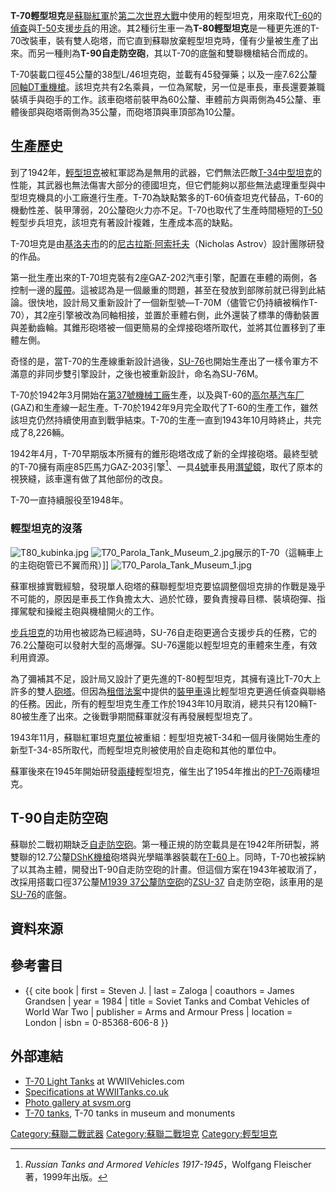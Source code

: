 {{noteTA
|G1 = Military
|1  = zh-cn:自行高射炮; zh-hant:自走防空砲;
}}
{{Infobox Weapon
|name= T-70 [[File:Flag_of_the_Soviet_Union.svg|30px]]
|image= [[File:T-70,_technical_museum,_Togliatti-1.jpg|250px]]
|caption=
|origin={{flag|Soviet Union}}
|type= [[輕型坦克|輕型坦克]]
<!-- Type selection -->
|is_artillery=
|is_vehicle= yes
|is_UK= yes
<!-- Service history -->
|service= 1942年–1948年
|used_by= 蘇聯<br>波蘭
|wars= [[第二次世界大戰|第二次世界大戰]]
<!-- Production history -->
|designer=尼古拉斯·阿索托夫
|design_date= 1941年–1942年
|manufacturer= 第37號工廠<br>[[基洛夫_(基洛夫州)|基洛夫]]<br>[[GAZ|GAZ]]<br>高爾基<br>第38號工廠
|unit_cost=
|production_date= 1942年–1943年
|number= 8,226輛
|variants= T-80輕型坦克
<!-- General specifications -->
|spec_label= 1942年型的T-70<ref>Zaloga 1984, p 184.</ref>
|weight= 9.2公噸
|length= 4.29公尺
|width= 2.32公尺
|height= 2.04公尺
|crew= 2
<!-- Artillery specifications -->
|elevation=
|traverse=
<!-- Vehicle/missile specifications -->
|armour= 10–60公釐
|primary_armament= 45公釐38型坦克砲（94發）
|secondary_armament= 7.62公釐[[DP-28|DT]]同軸機槍
|engine= 2 × [[GAZ|GAZ]]-202
|engine_power= 70 + 70匹馬力（52 + 52千瓦）
|pw_ratio= 15匹/噸
|transmission=
|suspension= [[扭力桿式懸吊系統|扭力桿式懸吊系統]]
|clearance=
|fuel_capacity= 440 公升
|vehicle_range= 360 公里
|speed= 45 公里/時
}}

'''T-70輕型坦克'''是[[蘇聯紅軍|蘇聯紅軍]]於[[第二次世界大戰|第二次世界大戰]]中使用的輕型坦克，用來取代[[T-60坦克|T-60]]的[[偵查|偵查]]與[[T-50坦克|T-50]]支援[[步兵|步兵]]的用途。其2種衍生車一為'''T-80輕型坦克'''是一種更先進的T-70改裝車，裝有雙人砲塔，而它直到蘇聯放棄輕型坦克時，僅有少量被生產了出來。而另一種則為'''T-90自走防空砲'''，其以T-70的底盤和雙聯機槍結合而成的。

T-70裝載口徑45公釐的38型L/46坦克砲，並載有45發彈藥；以及一座7.62公釐[[同軸機槍|同軸]][[DP-28|DT重機槍]]。該坦克共有2名乘員，一位為駕駛，另一位是車長，車長還要兼職裝填手與砲手的工作。該車砲塔前裝甲為60公釐、車體前方與兩側為45公釐、車體後部與砲塔兩側為35公釐，而砲塔頂與車頂部為10公釐。

==生產歷史==

到了1942年，[[輕型坦克|輕型坦克]]被紅軍認為是無用的武器，它們無法匹敵[[T-34坦克|T-34中型坦克]]的性能，其武器也無法傷害大部分的德國坦克，但它們能夠以那些無法處理重型與中型坦克機具的小工廠進行生產。T-70為缺點繁多的T-60偵查坦克代替品，T-60的機動性差、裝甲薄弱，20公釐砲火力亦不足。T-70也取代了生產時間極短的[[T-50坦克|T-50]]輕型步兵坦克，該坦克有著設計複雜，生產成本高的缺點。

T-70坦克是由[[基洛夫_(基洛夫州)|基洛夫市]]的{{tsl|ru|Штамп (завод)||第38號工廠}}的[[尼古拉斯·阿索托夫|尼古拉斯·阿索托夫]]（Nicholas Astrov）設計團隊研發的作品。

第一批生產出來的T-70坦克裝有2座GAZ-202汽車引擎，配置在車體的兩側，各控制一邊的[[履帶|履帶]]。這被認為是一個嚴重的問題，甚至在發放到部隊前就已得到此結論。很快地，設計局又重新設計了一個新型號—T-70M（儘管它仍持續被稱作T-70），其2座引擎被改為同軸相接，並置於車體右側，此外還裝了標準的傳動裝置與差動齒輪。其錐形砲塔被一個更簡易的全焊接砲塔所取代，並將其位置移到了車體左側。

奇怪的是，當T-70的生產線重新設計過後，[[SU-76|SU-76]]也開始生產出了一樣令軍方不滿意的非同步雙引擎設計，之後也被重新設計，命名為SU-76M。

T-70於1942年3月開始在[[远程无线电通信科学技术研究院|第37號機械工廠]]生產，以及與T-60的[[高尔基汽车厂|高尔基汽车厂]](GAZ)和{{tsl|ru|Штамп (завод)||第38號工廠}}生產線一起生產。T-70於1942年9月完全取代了T-60的生產工作，雖然該坦克仍然持續使用直到戰爭結束。T-70的生產一直到1943年10月時終止，共完成了8,226輛。

1942年4月，T-70早期版本所擁有的錐形砲塔改成了新的全焊接砲塔。最終型號的T-70擁有兩座85匹馬力GAZ-203引擎<ref>''Russian Tanks and Armored Vehicles 1917-1945''，Wolfgang Fleischer著，1999年出版。</ref>、一具[[維克斯4號潛望鏡|4號]]車長用[[潛望鏡|潛望鏡]]，取代了原本的視狹縫，該車還有做了其他部份的改良。

T-70一直持續服役至1948年。

===輕型坦克的沒落===
[[File:T80_kubinka.jpg|thumb]]
[[Image:T70_Parola_Tank_Museum_2.jpg|thumb]]展示的T-70（這輛車上的主砲砲管已不翼而飛）]]
[[Image:T70_Parola_Tank_Museum_1.jpg|thumb]]

蘇軍根據實戰經驗，發現單人砲塔的蘇聯輕型坦克要協調整個坦克排的作戰是幾乎不可能的，原因是車長工作負擔太大、過於忙碌，要負責搜尋目標、裝填砲彈、指揮駕駛和操縱主砲與機槍開火的工作。

[[步兵坦克|步兵坦克]]的功用也被認為已經過時，SU-76自走砲更適合支援步兵的任務，它的76.2公釐砲可以發射大型的高爆彈。SU-76還能以輕型坦克的車體來生產，有效利用資源。 

為了彌補其不足，設計局又設計了更先進的T-80輕型坦克，其擁有遠比T-70大上許多的雙人[[砲塔|砲塔]]。但因為[[租借法案|租借法案]]中提供的[[裝甲車|裝甲車]]遠比輕型坦克更適任偵查與聯絡的任務。因此，所有的輕型坦克生產工作於1943年10月取消，總共只有120輛T-80被生產了出來。之後戰爭期間蘇軍就沒有再發展輕型坦克了。

1943年11月，蘇聯紅軍坦克[[軍事單位|單位]]被重組：輕型坦克被T-34和一個月後開始生產的新型T-34-85所取代，而輕型坦克則被使用於自走砲和其他的單位中。

蘇軍後來在1945年開始研發[[兩棲坦克|兩棲]]輕型坦克，催生出了1954年推出的[[PT-76|PT-76]]兩棲坦克。

== T-90自走防空砲==
蘇聯於二戰初期缺乏[[自走防空砲|自走防空砲]]。第一種正規的防空載具是在1942年所研製，將雙聯的12.7公釐[[DShK機槍|DShK機槍]]砲塔與光學瞄準器裝載在[[T-60|T-60]]上。同時，T-70也被採納了以其為主體，開發出T-90自走防空砲的計畫。但這個方案在1943年被取消了，改採用搭載口徑37公釐[[M1939_37公釐防空砲|M1939 37公釐防空砲]]的[https://en.m.wikipedia.org/wiki/ZSU-37 ZSU-37] {{Wayback|url=https://en.m.wikipedia.org/wiki/ZSU-37 |date=20210611055148 }}自走防空砲，該車用的是[[SU-76|SU-76]]的底盤。

==資料來源==
{{Reflist}}
==參考書目==
{{refbegin}}
* {{ cite book | first = Steven J. | last = Zaloga | coauthors = James Grandsen | year = 1984 | title = Soviet Tanks and Combat Vehicles of World War Two | publisher = Arms and Armour Press | location = London | isbn = 0-85368-606-8 }}
{{refend}}
==外部連結==
{{Commons|T-70}}
{{refbegin}}
* [https://web.archive.org/web/20070319191725/http://www.wwiivehicles.com/ussr/tanks-light/t-70.asp T-70 Light Tanks] at WWIIVehicles.com
* [https://web.archive.org/web/20060924065431/http://www.wwiitanks.co.uk/tankdata/1942-USSR-LightTank-LightTankT-70.html Specifications at WWIITanks.co.uk]
* [http://svsm.org/gallery/T-70 Photo gallery at svsm.org]{{Wayback|url=http://svsm.org/gallery/T-70 |date=20110604225644 }}
*[http://legion-afv.narod.ru/Light-USSR.html  T-70 tanks]{{Wayback|url=http://legion-afv.narod.ru/Light-USSR.html |date=20100627043746 }}, T-70 tanks in museum and monuments
{{refend}}
{{WWIISovAFVs}}

[[Category:蘇聯二戰武器|Category:蘇聯二戰武器]]
[[Category:蘇聯二戰坦克|Category:蘇聯二戰坦克]]
[[Category:輕型坦克|Category:輕型坦克]]
{{模板:蘇聯裝甲戰鬥車輛}}
